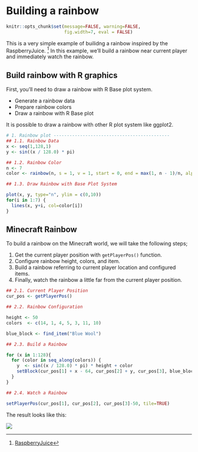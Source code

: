 # Building a rainbow

```r
knitr::opts_chunk$set(message=FALSE, warning=FALSE,
                      fig.width=7, eval = FALSE)
```

This is a very simple example of builidng a rainbow inspired by the RaspberryJuice. [^minecraft-rainbow]
In this example, we'll build a rainbow near current player and immediately watch the rainbow.

[^minecraft-rainbow]: [RaspberryJuice](https://dev.bukkit.org/projects/raspberryjuice)

## Build rainbow with R graphics

First, you'll need to draw a rainbow with R Base plot system.

- Generate a rainbow data
- Prepare rainbow colors
- Draw a rainbow with R Base plot

It is possible to draw a rainbow with other R plot system like ggplot2.

```r
# 1. Rainbow plot --------------------------------------------
## 1.1. Rainbow Data
x <- seq(1,128,1)
y <- sin((x / 128.0) * pi)

## 1.2. Rainbow Color
n <- 7
color <- rainbow(n, s = 1, v = 1, start = 0, end = max(1, n - 1)/n, alpha = 1)

## 1.3. Draw Rainbow with Base Plot System

plot(x, y, type="n", ylim = c(0,10))
for(i in 1:7) {
  lines(x, y+i, col=color[i])
}
```

## Minecraft Rainbow 

To build a rainbow on the Minecraft world, we will take the following steps;

1. Get the current player position with `getPlayerPos()` function.
1. Configure rainbow height, colors, and item.
1. Build a rainbow referring to current player location and configured items.
1. Finally, watch the rainbow a little far from the current player position.

```r
## 2.1. Current Player Position
cur_pos <- getPlayerPos()

## 2.2. Rainbow Configuration

height <- 50
colors  <- c(14, 1, 4, 5, 3, 11, 10)

blue_block <- find_item("Blue Wool")

## 2.3. Build a Rainbow

for (x in 1:128){
  for (color in seq_along(colors)) {
    y  <- sin((x / 128.0) * pi) * height + color
    setBlock(cur_pos[1] + x - 64, cur_pos[2] + y, cur_pos[3], blue_block[2], colors[color])
  }
}

## 2.4. Watch a Rainbow

setPlayerPos(cur_pos[1], cur_pos[2], cur_pos[3]-50, tile=TRUE)
```

The result looks like this:

![](figure/rainbow.png)
